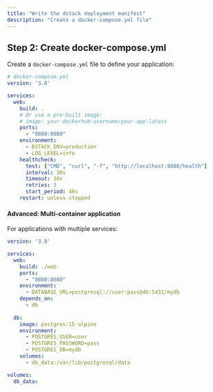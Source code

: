 ```yaml
---
title: "Write the dstack deployment manifest"
description: "Create a docker-compose.yml file"
---
```


## Step 2: Create docker-compose.yml

Create a `docker-compose.yml` file to define your application:

```yaml
# docker-compose.yml
version: '3.8'

services:
  web:
    build: .
    # Or use a pre-built image:
    # image: your-dockerhub-username/your-app:latest
    ports:
      - "8080:8080"
    environment:
      - DSTACK_ENV=production
      - LOG_LEVEL=info
    healthcheck:
      test: ["CMD", "curl", "-f", "http://localhost:8080/health"]
      interval: 30s
      timeout: 10s
      retries: 3
      start_period: 40s
    restart: unless-stopped
```


#### Advanced: Multi-container application

For applications with multiple services:

```yaml
version: '3.8'

services:
  web:
    build: ./web
    ports:
      - "8080:8080"
    environment:
      - DATABASE_URL=postgresql://user:pass@db:5432/mydb
    depends_on:
      - db
      
  db:
    image: postgres:15-alpine
    environment:
      - POSTGRES_USER=user
      - POSTGRES_PASSWORD=pass
      - POSTGRES_DB=mydb
    volumes:
      - db_data:/var/lib/postgresql/data

volumes:
  db_data:
```
